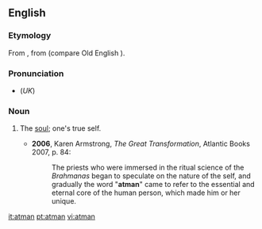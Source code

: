==English==
{{wikipedia}}
===Etymology===
From {{Skr.}} {{term|आत्म‍||wind, breath, soul|tr=Ātmā|sc=Deva}}, from {{PIE.}} (compare Old English {{term|æþm|ǣþm|breath}}).

===Pronunciation===
*(''UK'') {{IPA|/ˈɑːtman/}}

===Noun===
{{en-noun}}

# {{context|Hinduism}} The [[soul]]; one's true self.
#*'''2006''', Karen Armstrong, ''The Great Transformation'', Atlantic Books 2007, p. 84:
#*:The priests who were immersed in the ritual science of the ''Brahmanas'' began to speculate on the nature of the self, and gradually the word "'''atman'''" came to refer to the essential and eternal core of the human person, which made him or her unique.

[[it:atman]]
[[pt:atman]]
[[vi:atman]]